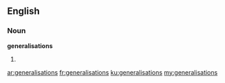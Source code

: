 ==English==

===Noun===
'''generalisations'''

# {{plural of|generalisation}}

[[ar:generalisations]]
[[fr:generalisations]]
[[ku:generalisations]]
[[my:generalisations]]